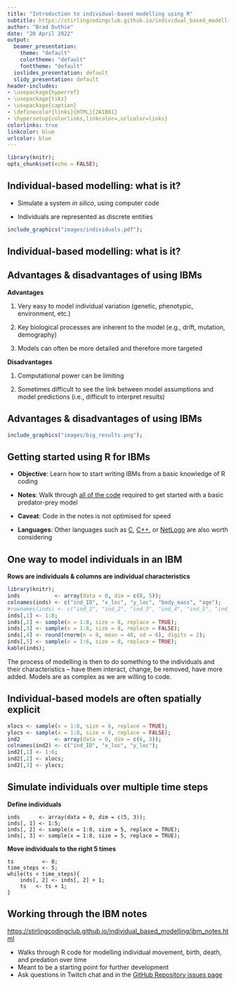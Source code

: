 ```yaml
---
title: "Introduction to individual-based modelling using R"
subtitle: https://stirlingcodingclub.github.io/individual_based_modelling
author: "Brad Duthie"
date: "20 April 2022"
output:
  beamer_presentation:
    theme: "default"
    colortheme: "default"
    fonttheme: "default"
  ioslides_presentation: default
  slidy_presentation: default
header-includes:
- \usepackage{hyperref}
- \usepackage{tikz}
- \usepackage{caption}
- \definecolor{links}{HTML}{2A1B81}
- \hypersetup{colorlinks,linkcolor=,urlcolor=links}
colorlinks: true
linkcolor: blue
urlcolor: blue
---
```


```r
library(knitr);
opts_chunk$set(echo = FALSE);
```

## Individual-based modelling: what is it?

- Simulate a system *in silico*, using computer code \newline\pause

- Individuals are represented as discrete entities

```r
include_graphics("images/individuals.pdf");
```

\footnotetext[1]{Duthie, A. B., \& Reid, J. M. (2016). {\it Am. Nat.} \href{https://doi.org/10.1086/688919}{186, 651-667}.}

## Individual-based modelling: what is it?

\begin{columns}
\begin{column}{0.4\textwidth} 
```r
include_graphics("images/df_fig1.png");
```
\end{column}

\begin{column}{0.6\textwidth}

\begin{itemize}
\item Processes are often stochastic (events probabilistic) \newline\pause
\item Can test ideas by simulating across many parameters \newline\pause
\item Highly mechanistic models are possible
\end{itemize}
\end{column}
\end{columns}

\footnotetext[1]{Duthie, A. B., \& Falcy, M. R. (2013). {\it Ecol. Modell.} \href{https://doi.org/10.1016/j.ecolmodel.2012.12.019}{251, 260-270}.}

## Advantages & disadvantages of using IBMs

**Advantages**

1. Very easy to model individual variation (genetic, phenotypic, environment, etc.)

2. Key biological processes are inherent to the model (e.g., drift, mutation, demography)

3. Models can often be more detailed and therefore more targeted \pause

**Disadvantages**

1. Computational power can be limiting

2. Sometimes difficult to see the link between model assumptions and model predictions (i.e., difficult to interpret results)

## Advantages & disadvantages of using IBMs

```r
include_graphics("images/big_results.png");
```

\footnotetext[1]{Duthie, A. B., \& Reid, J. M. (2016). {\it Am. Nat.} \href{https://doi.org/10.1086/688919}{186, 651-667}.}


## Getting started using R for IBMs

- **Objective**: Learn how to start writing IBMs from a basic knowledge of R coding \newline

- **Notes**: Walk through [all of the code](https://stirlingcodingclub.github.io/individual_based_modelling/ibm_notes.html) required to get started with a basic predator-prey model \newline

- **Caveat**: Code in the notes is not optimised for speed \newline

- **Languages**: Other languages such as [C](https://en.wikipedia.org/wiki/C_(programming_language)),  [C++](https://en.wikipedia.org/wiki/C%2B%2B), or [NetLogo](https://ccl.northwestern.edu/netlogo/) are also worth considering 

## One way to model individuals in an IBM

**Rows are individuals \& columns are individual characteristics** \newline


```r
library(knitr);
inds           <- array(data = 0, dim = c(8, 5));
colnames(inds) <- c("ind_ID", "x_loc", "y_loc", "body_mass", "age");
#rownames(inds) <- c("ind_1", "ind_2", "ind_3", "ind_4", "ind_5", "ind_6", "ind_7", "ind_8");
inds[,1] <- 1:8;
inds[,2] <- sample(x = 1:8, size = 8, replace = TRUE);
inds[,3] <- sample(x = 1:8, size = 8, replace = FALSE);
inds[,4] <- round(rnorm(n = 8, mean = 40, sd = 6), digits = 2);
inds[,5] <- sample(x = 1:6, size = 8, replace = TRUE);
kable(inds);
```

The process of modelling is then to do something to the individuals and their characteristics -- have them interact, change, be removed, have more added. Models are as complex as we are willing to code.


## Individual-based models are often spatially explicit

```r
xlocs <- sample(x = 1:8, size = 6, replace = TRUE);
ylocs <- sample(x = 1:8, size = 6, replace = FALSE);
ind2           <- array(data = 0, dim = c(6, 3));
colnames(ind2) <- c("ind_ID", "x_loc", "y_loc");
ind2[,1] <- 1:6;
ind2[,2] <- xlocs;
ind2[,3] <- ylocs;
```

\begin{columns}
\begin{column}{0.5\textwidth} 
```r
par(mar = c(5, 5, 1, 1));
plot(x = 1:8, y = 1:8, type = "n", xaxt = "n", yaxt = "n", xlab = "x location", 
     ylab = "y location", xlim = c(0.5, 8.5), ylim = c(0.5, 8.5), yaxs= 'i', 
     xaxs = 'i', cex.lab = 1.5);
axis(side = 1, at = 1:8, labels = 1:8, cex.axis = 1.5);
axis(side = 2, at = 1:8, labels = 1:8, cex.axis = 1.5);
pt <- seq(from = 0.5, to = 7.5, length = 8);
for(i in 1:8){
    abline(v = pt[i]);
    abline(h = pt[i]);
}
points(x = inds[,2], y = inds[,3], pch = 20, cex = 6, col = "blue");
text(x = inds[,2], y = inds[,3], labels = 1:8, col = "white");
```
\end{column}

\begin{column}{0.5\textwidth}
\begin{itemize}
\item Individual locations can be mapped to a landscape, with rules for movement
\item Movement entails rules for changing x and y locations
\item Landscape need not be represented in code, but can be to define landscape properties
\end{itemize}
\end{column}
\end{columns}


## Simulate individuals over multiple time steps

**Define individuals**

```
inds      <- array(data = 0, dim = c(5, 3));
inds[, 1] <- 1:5;
inds[, 2] <- sample(x = 1:8, size = 5, replace = TRUE);
inds[, 3] <- sample(x = 1:8, size = 5, replace = TRUE);
```

**Move individuals to the right 5 times**

```
ts         <- 0;
time_steps <- 5;
while(ts < time_steps){
    inds[, 2] <- inds[, 2] + 1;
    ts   <- ts + 1; 
}
```

## Working through the IBM notes

\hrule\vspace{2mm}

[https://stirlingcodingclub.github.io/individual_based_modelling/ibm_notes.html](https://stirlingcodingclub.github.io/individual_based_modelling/ibm_notes.html)

\vspace{2mm}
\hrule

\vspace{10mm}

- Walks through R code for modelling individual movement, birth, death, and predation over time \newline
- Meant to be a starting point for further development \newline
- Ask questions in Twitch chat and in the [GitHub Repository issues page](https://github.com/StirlingCodingClub/individual_based_modelling/issues)













